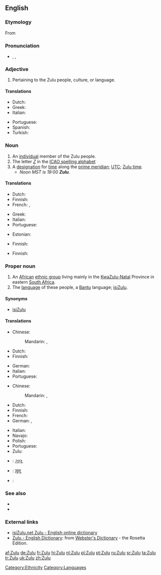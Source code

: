 {{interwiktionary|code=zu}}
{{also|zulu|zulú|zulù}}
==English==
{{wikipedia|Zulu (disambiguation)}}
===Etymology===
From {{etyl|zu}}

===Pronunciation===
* {{enPR|zo͞o'lo͞o}}, {{IPA|/ˈzuːluː/}}, {{SAMPA|/"zu:lu:/}}

===Adjective===
{{en-adj|-}}

# Pertaining to the Zulu people, culture, or language.

====Translations====
{{trans-top|pertaining to the Zulu people, culture, or language}}
* Dutch: {{t+|nl|Zoeloe}}
* Greek: {{t-|el|Ζουλού}}
* Italian: {{t-|it|zulù}}
{{trans-mid}}
* Portuguese: {{t+|pt|zulu}}
* Spanish: {{t+|es|zulú}}
* Turkish: {{t+|tr|Zulu}}
{{trans-bottom}}

===Noun===
{{en-noun}}

# An [[individual]] member of the Zulu people.
# The letter ''[[Z]]'' in the [[ICAO spelling alphabet]]
# A [[designation]] for [[time]] along the [[prime meridian]]; [[UTC]]; [[Zulu time]].
#* ''Noon MST is 19:00 '''Zulu'''.''

====Translations====
{{trans-top|member of the Zulu people}}
* Dutch: {{t+|nl|Zoeloe|m}}
* Finnish: {{t+|fi|zulu}}
* French: {{t+|fr|Zoulou|m}}, {{t+|fr|Zouloue|f}}
{{trans-mid}}
* Greek: {{t-|el|Ζουλού}}
* Italian: {{t-|it|zulù|m|f}}
* Portuguese: {{t+|pt|zulu}}
{{trans-bottom}}

{{trans-top|the letter "Z" in ICAO spelling alphabet}}
* Estonian: {{t+|et|Zürich}}
{{trans-mid}}
* Finnish: {{t+|fi|tseta}}
{{trans-bottom}}

{{trans-top|Zulu time}}
* Finnish: {{t-|fi|UTC}}
{{trans-mid}}
{{trans-bottom}}

===Proper noun===
{{en-proper noun}}

# An [[African]] [[ethnic group]] living mainly in the [[KwaZulu-Natal]] Province in eastern [[South Africa]].
# The [[language]] of these people, a [[Bantu]] language; [[isiZulu]].

====Synonyms====
* {{italbrac|language}} [[isiZulu]]

====Translations====
{{trans-top|African ethnic group}}
* Chinese:
*: Mandarin: {{t|cmn|祖魯族人|sc=Hani}}, {{t|cmn|祖鲁族人|tr=Zǔlǔ zúrén|sc=Hani}}
* Dutch: {{t|nl|Zoeloes||p}}
* Finnish: {{t-|fi|zulut|p}}
{{trans-mid}}
* German: {{t+|de|Zulu}}
* Italian: {{t-|it|zulù|m|f}}
* Portuguese: {{t+|pt|zulu}}
{{trans-bottom}}

{{trans-top|language}}
* Chinese:
*: Mandarin: {{t-|cmn|祖魯語|sc=Hani}}, {{t-|cmn|祖鲁语|tr=Zǔlǔyǔ|sc=Hani}}
* Dutch: {{t+|nl|Zoeloe|n}}
* Finnish: {{t+|fi|zulu}}
* French: {{t+|fr|zoulou|m}}
* German: {{t+|de|Zulu}}, {{t-|de|Bantu}}
{{trans-mid}}
* Italian: {{t-|it|zulù|m}}
* Navajo: {{tø|nv|Zulu Dineʼé bizaad}}
* Polish: {{t-|pl|zulu|n}}
* Portuguese: {{t+|pt|zulu}}
* Zulu: {{t-|zu|isiZulu|xs=Zulu}}
{{trans-bottom}}

{{checktrans-top}}
* {{ttbc|Gujarati}}: [[ઝૂલૂ]]
* {{ttbc|Hindi}}: [[ज़ूलू]]
{{trans-mid}}
* {{ttbc|Interlingua}}: {{t-|ia|Zulu|xs=Interlingua}}
{{trans-bottom}}

===See also===
* {{langcat}}
* {{ISO 639|link=Ethnologue|1code=zu|code=zul}}

===External links===
* [http://isizulu.net/ isiZulu.net Zulu - English online dictionary]
* [http://www.websters-online-dictionary.org/definition/Zulu-english/ Zulu - English Dictionary]: from [http://www.websters-online-dictionary.org/ Webster's Dictionary] - the Rosetta Edition.

[[Category:Ethnicity]]
[[Category:Languages]]

[[af:Zulu]]
[[de:Zulu]]
[[fr:Zulu]]
[[hi:Zulu]]
[[nl:Zulu]]
[[pl:Zulu]]
[[pt:Zulu]]
[[ru:Zulu]]
[[sr:Zulu]]
[[ta:Zulu]]
[[tr:Zulu]]
[[uk:Zulu]]
[[zh:Zulu]]